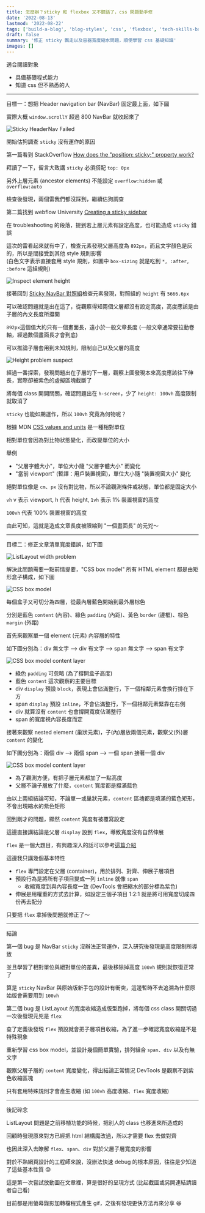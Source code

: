 ```yaml
---
title: 怎麼辦？sticky 和 flexbox 又不聽話了，css 問題動手修
date: '2022-08-13'
lastmod: '2022-08-22'
tags: ['build-a-blog', 'blog-styles', 'css', 'flexbox', 'tech-skills-basic']
draft: false
summary: '修正 sticky 飄走以及容器寬度縮水問題，順便學習 css 基礎知識'
images: []
---
```


適合閱讀對象

- 具備基礎程式能力
- 知道 css 但不熟悉的人

---

目標一：想把 Header navigation bar (NavBar) 固定最上面，如下圖

<ImageWithCap
   alt="Sticky HeaderNav"
   src="https://i.imgur.com/GHJz9Il.gif"
   cap="Image from [Thang Huu Vu](https://www.thvu.dev/blog/rebuild-bakia-prisma)"
   width="692"
   height="453"
   />

實際大概 `window.scrollY` 超過 800 NavBar 就收起來了

![Sticky HeaderNav Failed](https://i.imgur.com/cUuqebW.gif)

開始估狗調查 `sticky` 沒有運作的原因

第一篇看到 StackOverflow [How does the "position: sticky;" property work?](https://stackoverflow.com/questions/43707076/how-does-the-position-sticky-property-work)

拜讀了一下，留言大致講 `sticky` 必須搭配 `top: 0px`

另外上層元素 (ancestor elements) 不能設定 `overflow:hidden` 或 `overflow:auto`

檢查後發現，兩個雷我們都沒踩到，繼續估狗調查

第二篇找到 webflow University [Creating a sticky sidebar](https://university.webflow.com/lesson/create-a-sticky-sidebar#troubleshooting-position-sticky)

在 troubleshooting 的段落，提到若上層元素有設定高度，也可能造成 `sticky` 錯誤

這次的雷看起來就有中了，檢查元素發現父層高度為 `892px`，而且文字顏色是灰的，所以是間接受到其他 style 規則影響  
(白色文字表示直接套用 style 規則，如圖中 `box-sizing` 就是吃到 `*, :after, :before` 這組規則)

![Inspect element height](/static/images/2022/inspect-element-height.png)

接著回到 [Sticky NavBar 對照組](https://www.thvu.dev/blog/rebuild-bakia-prisma)檢查元素發現，對照組的 `height` 有 `5666.6px`

可以確認問題就是出在這了，從觀察得知兩個父層都沒有設定高度，高度應該是由子層的內文長度所撐開

`892px`這個值大約只有一個畫面長，遠小於一般文章長度 (一般文章通常要拉動卷軸，經過數個畫面長才會到底)

可以推論子層套用到未知規則，限制自己以及父層的高度

![Height problem suspect](https://i.imgur.com/cUuqebW.gif)

經過一番探索，發現問題出在子層的下一層，觀察上圖發現本來高度應該往下伸長，實際卻被紫色的虛擬區塊截斷了

將每個 class 開開關關，確認問題出在 `h-screen`，少了 `height: 100vh` 高度限制就取消了

`sticky` 也能如期運作，所以 `100vh` 究竟為何物呢？

根據 MDN [CSS values and units](https://developer.mozilla.org/en-US/docs/Learn/CSS/Building_blocks/Values_and_units#numbers_lengths_and_percentages) 是一種相對單位

相對單位會因為對比物狀態變化，而改變單位的大小

舉例
- "父層字體大小"，單位大小隨 "父層字體大小" 而變化
- "當前 viewport" (暫譯：用戶裝置視窗)，單位大小隨 "裝置視窗大小" 變化

絕對單位像是 `cm`、`px` 沒有對比物，所以不論觀測條件或狀態，單位都是固定大小

`vh` v 表示 viewport, h 代表 height, `1vh` 表示 1% 裝置視窗的高度

`100vh` 代表 100% 裝置視窗的高度

由此可知，這就是造成文章長度被限縮到 "一個畫面長" 的元兇～

---

目標二：修正文章清單寬度錯誤，如下圖

![ListLayout width problem](/static/images/2022/listlayout-width-problem.png)

解決此問題需要一點前情提要，"CSS box model" 所有 HTML element 都是由矩形盒子構成，如下圖

![CSS box model](/static/images/2022/css-box-model.png)

每個盒子又可切分為四層，從最內層藍色開始到最外層棕色

分別是藍色 `content` (內容)、綠色 `padding` (內距)、黃色 `border` (邊框)、棕色 `margin` (外距)

首先來觀察單一個 element (元素) 內容層的特性

如下圖分別為：div 無文字 --> div 有文字 --> span 無文字 --> span 有文字

![CSS box model content layer](https://i.imgur.com/AwTJpw7.gif)

- 綠色 `padding` 可忽略 (為了撐開盒子高度)
- 藍色 `content` 這次觀察的主要目標
- div `display` 預設 `block`，表現上會佔滿整行，下一個相鄰元素會換行排在下方
- span `display` 預設 `inline`，不會佔滿整行，下一個相鄰元素緊靠在右側
- div 就算沒有 `content` 也會撐開寬度佔滿整行
- span 的寬度視內容長度而定

接著來觀察 nested element (巢狀元素)，子(內)層放兩個元素，觀察父(外)層 `content` 的變化

如下圖分別為：兩個 div --> 兩個 span --> 一個 span 接著一個 div

![CSS box model content layer](https://i.imgur.com/ewYgQ0R.gif)

- 為了觀測方便，有把子層元素都加了一點高度
- 父層不論子層放了什麼，`content` 寬度都是撐滿藍色

由以上兩組結論可知，不論單一或巢狀元素，`content` 區塊都是填滿的藍色矩形，不會出現縮水的紫色矩形

回到剛才的問題，顯然 `content` 寬度有被覆寫設定

這邊直接講結論是父層 `display` 設到 `flex`，導致寬度沒有自然伸展

`flex` 是一個大題目，有興趣深入的話可以參考[這篇介紹](https://ithelp.ithome.com.tw/articles/10267398)

這邊我只講幾個基本特性
- `flex` 專門設定在父層 (container)，用於排列、對齊、伸展子層項目
- 預設行為是將所有子項目變成一列 `inline` 就像 `span`
   - 收縮寬度到與內容長度一致 (DevTools 會把縮水的部分標為紫色)
- 伸展是用權重的方式去計算，如設定三個子項目 1:2:1 就是將可用寬度切成四份再去配分

只要把 `flex` 拿掉後問題就修正了～

---

結論

第一個 bug 是 NavBar `sticky` 沒辦法正常運作，深入研究後發現是高度限制所導致

並且學習了相對單位與絕對單位的差異，最後移除掉高度 `100vh` 規則就恢復正常了

算是 `sticky` NavBar 與原始版新手包的設計有衝突，這邊暫時不去追溯為什麼原始版會需要用到 `100vh`

第二個 bug 是 ListLayout 的寬度收縮造成版型跑掉，將每個 css class 開關切過一次後發現元兇是 `flex`

查了定義後發現 `flex` 預設就會把子層項目收縮，為了進一步確認寬度收縮是不是特殊現象

重新學習 css box model，並設計幾個簡單實驗，排列組合 `span`、`div` 以及有無文字

觀察父層子層的 `content` 寬度變化，得出結論正常情況 DevTools 是觀察不到紫色收縮區塊

只有套用特殊規則才會產生收縮 (如 `100vh` 高度收縮、`flex` 寬度收縮)

---

後記碎念

ListLayout 問題是之前移植功能的時候，把別人的 class 也移進來所造成的

回顧時發現原來對方已經把 html 結構魔改過，所以才需要 flex 去做對齊

也因此深入去瞭解 `flex`、`span`、`div` 對於父層子層寬度的影響

對於不熟網頁設計的工程師來說，沒辦法快速 debug 的根本原因，往往是少知道了這些基本性質 😓

這是第一次嘗試放動圖在文章裡，算是很好的呈現方式 (比起截圖或另開連結請讀者自己看)

目前都是用螢幕錄影加轉檔程式產生 gif，之後有發現更快方法再來分享 😆